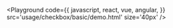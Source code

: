 

<Playground
  code={{
    javascript,
    react,
    vue,
    angular,
  }}
  src='usage/checkbox/basic/demo.html'
  size='40px'
/>
